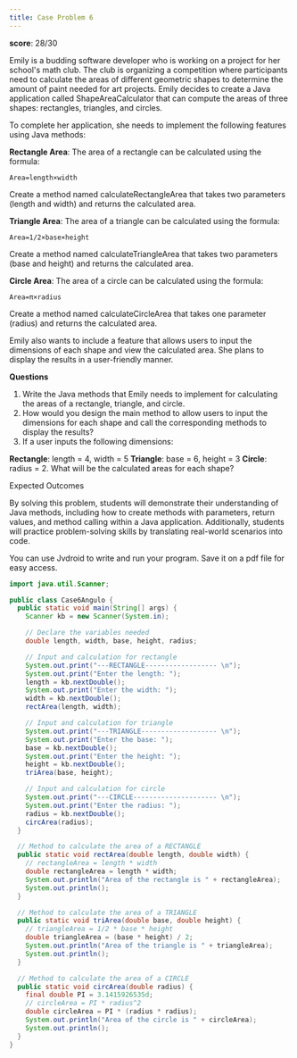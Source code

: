 ```yaml
---
title: Case Problem 6
---
```


**score**: 28/30

Emily is a budding software developer who is working on a project for her school's math club. The club is organizing a competition where participants need to calculate the areas of different geometric shapes to determine the amount of paint needed for art projects. Emily decides to create a Java application called ShapeAreaCalculator that can compute the areas of three shapes: rectangles, triangles, and circles.

To complete her application, she needs to implement the following features using Java methods:

**Rectangle Area**: The area of a rectangle can be calculated using the formula:

`Area=length×width`

Create a method named calculateRectangleArea that takes two parameters (length and width) and returns the calculated area.

**Triangle Area**: The area of a triangle can be calculated using the formula:

`Area=1/2×base×height`

Create a method named calculateTriangleArea that takes two parameters (base and height) and returns the calculated area.

**Circle Area**: The area of a circle can be calculated using the formula:

`Area=π×radius`

Create a method named calculateCircleArea that takes one parameter (radius) and returns the calculated area.

Emily also wants to include a feature that allows users to input the dimensions of each shape and view the calculated area. She plans to display the results in a user-friendly manner.

**Questions**

1. Write the Java methods that Emily needs to implement for calculating the areas of a rectangle, triangle, and circle.
2. How would you design the main method to allow users to input the dimensions for each shape and call the corresponding methods to display the results?
3. If a user inputs the following dimensions:

**Rectangle**: length = 4, width = 5
**Triangle**: base = 6, height = 3
**Circle**: radius = 2. What will be the calculated areas for each shape?

Expected Outcomes

By solving this problem, students will demonstrate their understanding of Java methods, including how to create methods with parameters, return values, and method calling within a Java application. Additionally, students will practice problem-solving skills by translating real-world scenarios into code.

You can use Jvdroid to write and run your program. Save it on a pdf file for easy access.

```java
import java.util.Scanner;

public class Case6Angulo {
  public static void main(String[] args) {
    Scanner kb = new Scanner(System.in);

    // Declare the variables needed
    double length, width, base, height, radius;

    // Input and calculation for rectangle
    System.out.print("---RECTANGLE------------------ \n");
    System.out.print("Enter the length: ");
    length = kb.nextDouble();
    System.out.print("Enter the width: ");
    width = kb.nextDouble();
    rectArea(length, width);

    // Input and calculation for triangle
    System.out.print("---TRIANGLE------------------- \n");
    System.out.print("Enter the base: ");
    base = kb.nextDouble();
    System.out.print("Enter the height: ");
    height = kb.nextDouble();
    triArea(base, height);

    // Input and calculation for circle
    System.out.print("---CIRCLE--------------------- \n");
    System.out.print("Enter the radius: ");
    radius = kb.nextDouble();
    circArea(radius);
  }

  // Method to calculate the area of a RECTANGLE
  public static void rectArea(double length, double width) {
    // rectangleArea = length * width
    double rectangleArea = length * width;
    System.out.println("Area of the rectangle is " + rectangleArea);
    System.out.println();
  }

  // Method to calculate the area of a TRIANGLE
  public static void triArea(double base, double height) {
    // triangleArea = 1/2 * base * height
    double triangleArea = (base * height) / 2; 
    System.out.println("Area of the triangle is " + triangleArea);
    System.out.println();
  }

  // Method to calculate the area of a CIRCLE
  public static void circArea(double radius) {
    final double PI = 3.1415926535d;
    // circleArea = PI * radius^2
    double circleArea = PI * (radius * radius);
    System.out.println("Area of the circle is " + circleArea);
    System.out.println();
  }
}
```

<FileCard fileName="Case6Angulo.pdf" image="" filePath="/files/Case6Angulo.pdf" />
